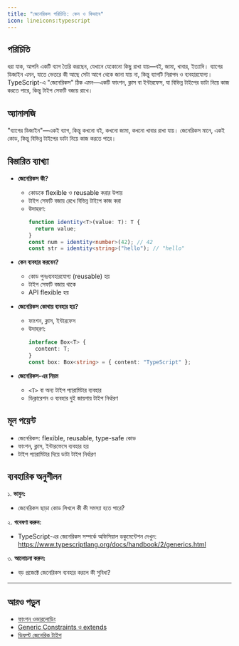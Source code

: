 ```yaml
---
title: "জেনেরিকস পরিচিতি: কেন ও কিভাবে"
icon: lineicons:typescript
---
```


## পরিচিতি

ধরা যাক, আপনি একটি ব্যাগ তৈরি করছেন, যেখানে যেকোনো কিছু রাখা যায়—বই, জামা, খাবার, ইত্যাদি। ব্যাগের ডিজাইন এমন, যাতে ভেতরে কী আছে সেটা আগে থেকে জানা যায় না, কিন্তু ব্যাগটি নিরাপদ ও ব্যবহারযোগ্য। TypeScript-এ "জেনেরিকস" ঠিক এমন—একটি ফাংশন, ক্লাস বা ইন্টারফেস, যা বিভিন্ন টাইপের ডাটা নিয়ে কাজ করতে পারে, কিন্তু টাইপ সেফটি বজায় রাখে।

## অ্যানালজি

"ব্যাগের ডিজাইন"—একই ব্যাগ, কিন্তু কখনো বই, কখনো জামা, কখনো খাবার রাখা যায়। জেনেরিকস মানে, একই কোড, কিন্তু বিভিন্ন টাইপের ডাটা নিয়ে কাজ করতে পারে।

## বিস্তারিত ব্যাখ্যা

- **জেনেরিকস কী?**
  - কোডকে flexible ও reusable করার উপায়
  - টাইপ সেফটি বজায় রেখে বিভিন্ন টাইপে কাজ করা
  - উদাহরণ:
    ```typescript
    function identity<T>(value: T): T {
      return value;
    }
    const num = identity<number>(42); // 42
    const str = identity<string>("hello"); // "hello"
    ```

- **কেন ব্যবহার করবেন?**
  - কোড পুনঃব্যবহারযোগ্য (reusable) হয়
  - টাইপ সেফটি বজায় থাকে
  - API flexible হয়

- **জেনেরিকস কোথায় ব্যবহার হয়?**
  - ফাংশন, ক্লাস, ইন্টারফেস
  - উদাহরণ:
    ```typescript
    interface Box<T> {
      content: T;
    }
    const box: Box<string> = { content: "TypeScript" };
    ```

- **জেনেরিকস-এর নিয়ম**
  - `<T>` বা অন্য টাইপ প্যারামিটার ব্যবহার
  - ডিক্লারেশন ও ব্যবহার দুই জায়গায় টাইপ নির্ধারণ

## মূল পয়েন্ট

- জেনেরিকস: flexible, reusable, type-safe কোড
- ফাংশন, ক্লাস, ইন্টারফেসে ব্যবহার হয়
- টাইপ প্যারামিটার দিয়ে ডাটা টাইপ নির্ধারণ

## ব্যবহারিক অনুশীলন

১. **ভাবুন:**
   - জেনেরিকস ছাড়া কোড লিখলে কী কী সমস্যা হতে পারে?

২. **গবেষণা করুন:**
   - TypeScript-এর জেনেরিকস সম্পর্কে অফিসিয়াল ডকুমেন্টেশন দেখুন: https://www.typescriptlang.org/docs/handbook/2/generics.html

৩. **আলোচনা করুন:**
   - বড় প্রজেক্টে জেনেরিকস ব্যবহার করলে কী সুবিধা?

---

## আরও পড়ুন
- [ফাংশন ওভারলোডিং](/typescript/function-overloading)
- [Generic Constraints ও extends](/typescript/generic-constraints)
- [ডিফল্ট জেনেরিক টাইপ](/typescript/default-generics)
